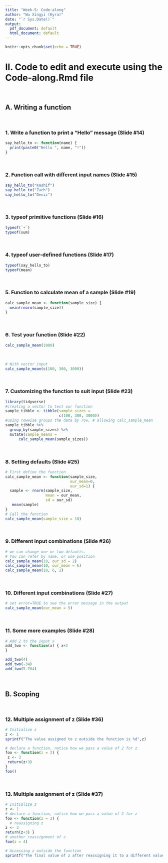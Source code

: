```yaml
---
title: "Week-5: Code-along"
author: "Wu Xingyi (Kyra)"
date: "`r Sys.Date()`"
output:
  pdf_document: default
  html_document: default
---
```


```r
knitr::opts_chunk$set(echo = TRUE)
```

```{=html}
<style>
p.comment {
background-color: #DBDBDB;
padding: 10px;
border: 1px solid black;
margin-left: 25px;
border-radius: 5px;
font-style: italic;
}
</style>
```

# II. Code to edit and execute using the Code-along.Rmd file 
<br>

## A. Writing a function
<br>

### 1. Write a function to print a "Hello" message (Slide #14)

```r
say_hello_to <- function(name) {
  print(paste0("Hello ", name, "!"))
}
```
<br>

### 2. Function call with different input names (Slide #15)

```r
say_hello_to("Kashif")
say_hello_to("Zach")
say_hello_to("Deniz")
```
<br>

### 3. typeof primitive functions (Slide #16)

```r
typeof(`+`)
typeof(sum)
```
<br>

### 4. typeof user-defined functions (Slide #17)

```r
typeof(say_hello_to)
typeof(mean)
```
<br>

### 5. Function to calculate mean of a sample (Slide #19)

```r
calc_sample_mean <- function(sample_size) {
  mean(rnorm(sample_size))
}
```
<br>

### 6. Test your function (Slide #22)

```r
calc_sample_mean(1000)
```
<br>
```r
# With vector input
calc_sample_mean(c(100, 300, 3000))
```
<br>

### 7. Customizing the function to suit input (Slide #23)

```r
library(tidyverse)
#creating a vector to test our function
sample_tibble <- tibble(sample_sizes =
                        c(100, 300, 3000))
#using rowwise groups the data by row, # allowing calc_sample_mean 
sample_tibble %>% 
  group_by(sample_sizes) %>% 
  mutate(sample_means =
      calc_sample_mean(sample_sizes))
```
<br>

### 8. Setting defaults (Slide #25)

```r
# First define the function
calc_sample_mean <- function(sample_size, 
                             our_mean=0, 
                             our_sd=1) {
  sample <- rnorm(sample_size,
                  mean = our_mean,
                  sd = our_sd)
   mean(sample)
}
# Call the function 
calc_sample_mean(sample_size = 10)
```
<br>

### 9. Different input combinations (Slide #26)

```r
# we can change one or two defaults.
# You can refer by name, or use position 
calc_sample_mean(10, our_sd = 2)
calc_sample_mean(10, our_mean = 6)
calc_sample_mean(10, 6, 2)
```
<br>

### 10. Different input combinations (Slide #27)

```r
# set error=TRUE to see the error message in the output
calc_sample_mean(our_mean = 5)
```
<br>

### 11. Some more examples (Slide #28)

```r
# Add 2 to the input x
add_two <- function(x) { x+2
}

add_two(4)
add_two(-34)
add_two(5.784)
```
<br>

## B. Scoping
<br>

### 12. Multiple assignment of z (Slide #36)

```r
# Initialize z
z <- 1
sprintf("The value assigned to z outside the function is %d",z)

# declare a function, notice how we pass a value of 2 for z
foo <- function(z = 2) {
 z <- 3
 return(z+3)
} 
foo()

```
<br>

### 13. Multiple assignment of z (Slide #37)

```r
# Initialize z
z <- 1
# declare a function, notice how we pass a value of 2 for z 
foo <- function(z = 2) {
  # reassigning z
z <- 3
return(z+3) }
# another reassignment of z
foo(z = 4)

# Accessing z outside the function
sprintf("The final value of z after reassigning it to a different value inside the function is %d",z)

```
<br>